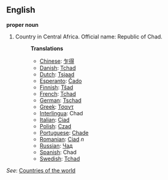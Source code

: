 ==English==

'''proper noun'''

# Country in Central Africa. Official name: Republic of Chad.
#:'''Translations'''
#:*[[Chinese]]: [[乍得]]
#:*[[Danish]]: [[Tchad]]
#:*[[Dutch]]: [[Tsjaad]]
#:*[[Esperanto]]: [[Ĉado]]
#:*[[Finnish]]: [[Tšad]]
#:*[[French]]: [[Tchad]]
#:*[[German]]: [[Tschad]]
#:*[[Greek]]: [[Τσαντ]]
#:*[[Interlingua]]: Chad
#:*[[Italian]]: [[Ciad]]
#:*[[Polish]]: [[Czad]]
#:*[[Portuguese]]: [[Chade]]
#:*[[Romanian]]: [[Ciad]] ''n''
#:*[[Russian]]: [[Чад]]
#:*[[Spanish]]: Chad
#:*[[Swedish]]: [[Tchad]]

''See'': [[Countries of the world]]